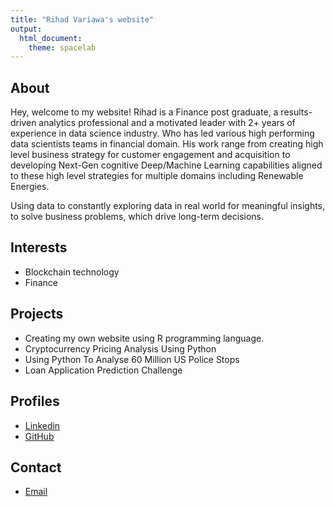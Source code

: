 ```yaml
---
title: "Rihad Variawa's website"
output:
  html_document:
    theme: spacelab
---
```


## About

Hey, welcome to my website!
Rihad is a Finance post graduate, a results-driven analytics professional and a motivated leader with 2+ years of experience in data science industry. Who has led various high performing data scientists teams in financial domain. His work range from creating high level business strategy for customer engagement and acquisition to developing Next-Gen cognitive Deep/Machine Learning capabilities aligned to these high level strategies for multiple domains including Renewable Energies. 

Using data to constantly exploring data in real world for meaningful insights, to solve business problems, which drive long-term decisions.

## Interests

* Blockchain technology
* Finance

## Projects

* Creating my own website using R programming language.
* Cryptocurrency Pricing Analysis Using Python
* Using Python To Analyse 60 Million US Police Stops
* Loan Application Prediction Challenge

## Profiles 

* [Linkedin](https://www.linkedin.com/in/rihad-variawa-7422017b)
* [GitHub](https://github.com/2series)

## Contact

* [Email](mailto:rihadv021@gmail.com)
